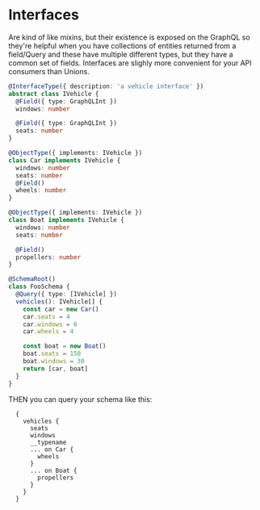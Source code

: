 # Interfaces

Are kind of like mixins, but their existence is exposed on the GraphQL so they're helpful
when you have collections of entities returned from a field/Query and these have multiple different types, but they have a common set of fields.
Interfaces are slighly more convenient for your API consumers than Unions.

```ts
@InterfaceType({ description: 'a vehicle interface' })
abstract class IVehicle {
  @Field({ type: GraphQLInt })
  windows: number

  @Field({ type: GraphQLInt })
  seats: number
}

@ObjectType({ implements: IVehicle })
class Car implements IVehicle {
  windows: number
  seats: number
  @Field()
  wheels: number
}

@ObjectType({ implements: IVehicle })
class Boat implements IVehicle {
  windows: number
  seats: number

  @Field()
  propellers: number
}

@SchemaRoot()
class FooSchema {
  @Query({ type: [IVehicle] })
  vehicles(): IVehicle[] {
    const car = new Car()
    car.seats = 4
    car.windows = 6
    car.wheels = 4

    const boat = new Boat()
    boat.seats = 150
    boat.windows = 30
    return [car, boat]
  }
}
```

THEN you can query your schema like this:

```
  {
    vehicles {
      seats
      windows
      __typename
      ... on Car {
        wheels
      }
      ... on Boat {
        propellers
      }
    }
  }
```
